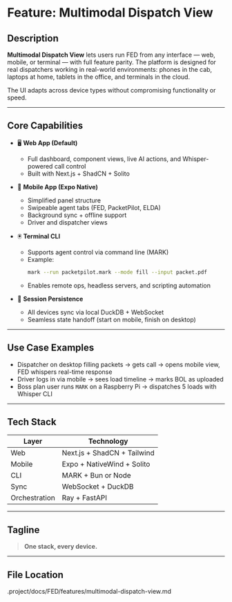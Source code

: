 # Feature: Multimodal Dispatch View

## Description

**Multimodal Dispatch View** lets users run FED from any interface — web, mobile, or terminal — with full feature parity. The platform is designed for real dispatchers working in real-world environments: phones in the cab, laptops at home, tablets in the office, and terminals in the cloud.

The UI adapts across device types without compromising functionality or speed.

---

## Core Capabilities

- 🖥️ **Web App (Default)**
  - Full dashboard, component views, live AI actions, and Whisper-powered call control
  - Built with Next.js + ShadCN + Solito

- 📱 **Mobile App (Expo Native)**
  - Simplified panel structure
  - Swipeable agent tabs (FED, PacketPilot, ELDA)
  - Background sync + offline support
  - Driver and dispatcher views

- 🖲️ **Terminal CLI**
  - Supports agent control via command line (MARK)
  - Example:
    ```bash
    mark --run packetpilot.mark --mode fill --input packet.pdf
    ```
  - Enables remote ops, headless servers, and scripting automation

- 🔁 **Session Persistence**
  - All devices sync via local DuckDB + WebSocket
  - Seamless state handoff (start on mobile, finish on desktop)

---

## Use Case Examples

- Dispatcher on desktop filling packets → gets call → opens mobile view, FED whispers real-time response
- Driver logs in via mobile → sees load timeline → marks BOL as uploaded
- Boss plan user runs `MARK` on a Raspberry Pi → dispatches 5 loads with Whisper CLI

---

## Tech Stack

| Layer | Technology |
|-------|------------|
| Web | Next.js + ShadCN + Tailwind |
| Mobile | Expo + NativeWind + Solito |
| CLI | MARK + Bun or Node |
| Sync | WebSocket + DuckDB |
| Orchestration | Ray + FastAPI |

---

## Tagline

> **One stack, every device.**

---

## File Location
.project/docs/FED/features/multimodal-dispatch-view\.md